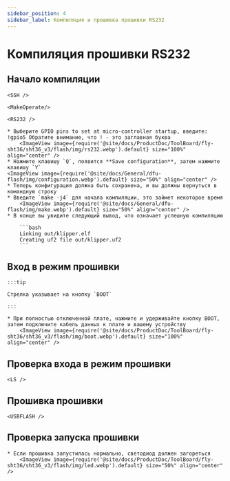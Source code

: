 ```yaml
---
sidebar_position: 4
sidebar_label: Компиляция и прошивка прошивки RS232
---
```





# Компиляция прошивки RS232

## Начало компиляции

    <SSH />

    <MakeOperate/>

    <RS232 />

    * Выберите GPIO pins to set at micro-controller startup, введите: !gpio5 Обратите внимание, что ! - это заглавная буква
        <ImageView image={require('@site/docs/ProductDoc/ToolBoard/fly-sht36/sht36_v3/flash/img/rs232.webp').default} size="100%" align="center" />
    * Нажмите клавишу `Q`, появится **Save configuration**, затем нажмите клавишу `Y`
    <ImageView image={require('@site/docs/General/dfu-flash/img/configuration.webp').default} size="50%" align="center" />
    * Теперь конфигурация должна быть сохранена, и вы должны вернуться в командную строку
    * Введите `make -j4` для начала компиляции, это займет некоторое время
        <ImageView image={require('@site/docs/General/dfu-flash/img/make.webp').default} size="50%" align="center" />
    * В конце вы увидите следующий вывод, что означает успешную компиляцию

        ```bash
        Linking out/klipper.elf
        Creating uf2 file out/klipper.uf2
        ```

## Вход в режим прошивки

    :::tip

    Стрелка указывает на кнопку `BOOT`

    :::

    * При полностью отключенной плате, нажмите и удерживайте кнопку BOOT, затем подключите кабель данных к плате и вашему устройству
        <ImageView image={require('@site/docs/ProductDoc/ToolBoard/fly-sht36/sht36_v3/flash/img/boot.webp').default} size="100%" align="center" />

## Проверка входа в режим прошивки

    <LS />


## Прошивка прошивки 
    
    <USBFLASH />
    


## Проверка запуска прошивки

    * Если прошивка запустилась нормально, светодиод должен загореться
        <ImageView image={require('@site/docs/ProductDoc/ToolBoard/fly-sht36/sht36_v3/flash/img/led.webp').default} size="50%" align="center" />

